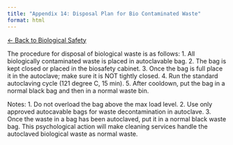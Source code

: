 ```yaml
---
title: "Appendix 14: Disposal Plan for Bio Contaminated Waste"
format: html
---
```


[← Back to Biological Safety](../biological-safety.html)


The procedure for disposal of biological waste is as follows:
1. All biologically contaminated waste is placed in autoclavable bag.
2. The bag is kept closed or placed in the biosafety cabinet.
3. Once the bag is full place it in the autoclave; make sure it is NOT tightly closed.
4. Run the standard autoclaving cycle (121 degree C, 15 min).
5. After cooldown, put the bag in a normal black bag and then in a normal waste bin.

Notes:
1. Do not overload the bag above the max load level.
2. Use only approved autocavable bags for waste decontamination in autoclave.
3. Once the waste in a bag has been autoclaved, put it in a normal black waste bag. This psychological action will make cleaning services handle the autoclaved biological waste as normal waste.